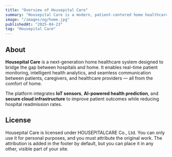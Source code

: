 ```yaml
---
title: "Overview of Housepital Care"
summary: "Housepital Care is a modern, patient-centered home healthcare platform focused on remote monitoring, personalized care, and seamless medical communication using IoT and AI technologies."
image: "/images/og/home.jpg"
publishedAt: "2025-04-23"
tag: "Housepital Care"
---
```


## About

**Housepital Care** is a next-generation home healthcare system designed to bridge the gap between hospitals and home. It enables real-time patient monitoring, intelligent health analytics, and seamless communication between patients, caregivers, and healthcare providers — all from the comfort of home.

The platform integrates **IoT sensors**, **AI-powered health prediction**, and **secure cloud infrastructure** to improve patient outcomes while reducing hospital readmission rates.

## License

Housepital Care is licensed under HOUSEPITALCARE Co., Ltd. You can only use it for personal purposes, and you must attribute the original work. The attribution is added in the footer by default, but you can place it in any other, visible part of your site.